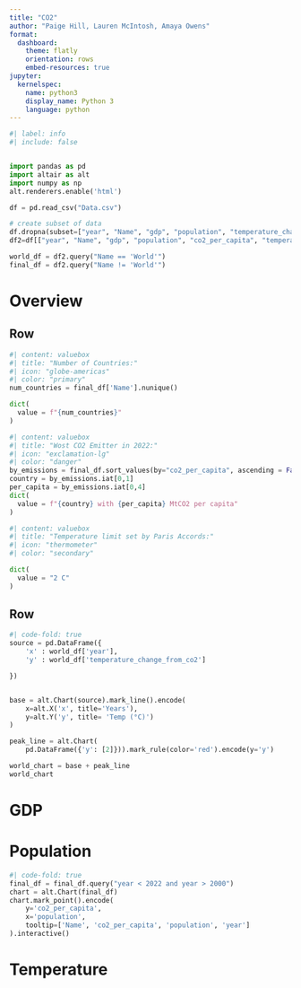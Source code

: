 ---
title: "CO2"
author: "Paige Hill, Lauren McIntosh, Amaya Owens"
format:
  dashboard:
    theme: flatly
    orientation: rows
    embed-resources: true
jupyter:
  kernelspec:
    name: python3
    display_name: Python 3
    language: python
---

```{python}
#| label: info
#| include: false


import pandas as pd
import altair as alt
import numpy as np
alt.renderers.enable('html')

df = pd.read_csv("Data.csv")

# create subset of data
df.dropna(subset=["year", "Name", "gdp", "population", "temperature_change_from_co2", "co2_per_capita"],inplace=True)
df2=df[["year", "Name", "gdp", "population", "co2_per_capita", "temperature_change_from_co2"]].query("year > 1950")

world_df = df2.query("Name == 'World'")
final_df = df2.query("Name != 'World'")

```

# Overview
## Row {height=200px}
```{python}
#| content: valuebox
#| title: "Number of Countries:"
#| icon: "globe-americas"
#| color: "primary"
num_countries = final_df['Name'].nunique()

dict(
  value = f"{num_countries}"
)
```

```{python}
#| content: valuebox
#| title: "Wost CO2 Emitter in 2022:"
#| icon: "exclamation-lg"
#| color: "danger"
by_emissions = final_df.sort_values(by="co2_per_capita", ascending = False).query("year == 2022")
country = by_emissions.iat[0,1]
per_capita = by_emissions.iat[0,4]
dict(
  value = f"{country} with {per_capita} MtCO2 per capita"
)
```

```{python}
#| content: valuebox
#| title: "Temperature limit set by Paris Accords:"
#| icon: "thermometer"
#| color: "secondary"

dict(
  value = "2 C"
)
```

## Row 
```{python}
#| code-fold: true
source = pd.DataFrame({
    'x' : world_df['year'],
    'y' : world_df['temperature_change_from_co2']

})


base = alt.Chart(source).mark_line().encode(
    x=alt.X('x', title='Years'),
    y=alt.Y('y', title= 'Temp (°C)')
)

peak_line = alt.Chart(
    pd.DataFrame({'y': [2]})).mark_rule(color='red').encode(y='y')

world_chart = base + peak_line
world_chart
```

# GDP

# Population
```{python}
#| code-fold: true
final_df = final_df.query("year < 2022 and year > 2000")
chart = alt.Chart(final_df)
chart.mark_point().encode(
    y='co2_per_capita',
    x='population',
    tooltip=['Name', 'co2_per_capita', 'population', 'year'] 
).interactive()
```
# Temperature

